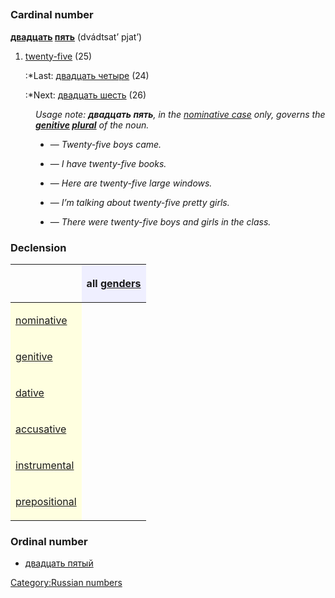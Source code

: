 =={{ru}}==
[[Category:Russian numbers]]
=== Cardinal number ===
'''[[двадцать]] [[пять]]''' (dvádtsat’ pjat’)

#[[twenty-five]] (25)
#:*Last: [[двадцать четыре]] (24)
#:*Next: [[двадцать шесть]] (26)

:''Usage note: '''''двадцать пять''''', in the [[nominative case]] only, governs the '''[[genitive]] [[plural]]''' of the noun.''
:*{{Unicode|Два́дцать пять [[мальчик|ма́льчиков]] [[приходить|пришли́]]}} — ''Twenty-five boys came.''
:*{{Unicode|[[У]] [[я|меня́]] [[быть|есть]] два́дцать пять [[книга|книг]]}} — ''I have twenty-five books.''
:*{{Unicode|[[Здесь]] два́дцать пять [[большой|большы́х]] [[окно|о́кон]]}} — ''Here are twenty-five large windows.''
:*{{Unicode|[[Я]] [[говорить|говорю́]] [[о]] два́дцать пяти́ [[красивый|краси́вых]] [[девушка|де́вушках]]}} — ''I’m talking about twenty-five pretty girls.''
:*{{Unicode|[[В]] [[класс|кла́ссе]] [[быть|бы́ло]] два́дцать пять [[мальчик|ма́льчиков]] [[и]] [[девочка|де́вочек]]}} — ''There were twenty-five boys and girls in the class.''

===Declension===
{| border="1" cellpadding="4" cellspacing="0"
!
! style="background-color: #EFEFFF" align="center"|all [[gender]]s
|-
! style="background-color: #FFFFE0" align="left"|[[nominative case|nominative]]
| align="center"|{{Unicode|два́дцать пять}}
|-
! style="background-color: #FFFFE0" align="left"|[[genitive case|genitive]]
| align="center"|{{Unicode|два́дцать пяти́}}
|-
! style="background-color: #FFFFE0" align="left"|[[dative case|dative]]
| align="center"|{{Unicode|два́дцать пяти́}}
|-
! style="background-color: #FFFFE0" align="left"|[[accusative case|accusative]]
| align="center"|{{Unicode|два́дцать пять}}
|-
! style="background-color: #FFFFE0" align="left"|[[instrumental case|instrumental]]
| align="center"|{{Unicode|два́дцать пятью́}}
|-
! style="background-color: #FFFFE0" align="left"|[[prepositional case|prepositional]]
| align="center"|{{Unicode|о два́дцать пяти́}}
|}

===Ordinal number===
*[[двадцать пятый]]